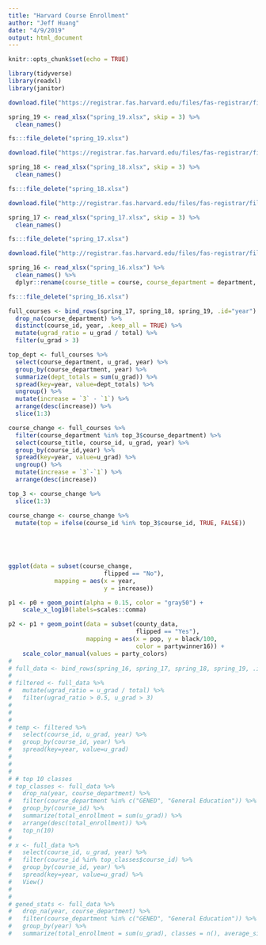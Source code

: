 ```yaml
---
title: "Harvard Course Enrollment"
author: "Jeff Huang"
date: "4/9/2019"
output: html_document
---
```


```r
knitr::opts_chunk$set(echo = TRUE)

library(tidyverse)
library(readxl)
library(janitor)

```


```r


download.file("https://registrar.fas.harvard.edu/files/fas-registrar/files/class_enrollment_summary_by_term_3.22.19.xlsx", "spring_19.xlsx")

spring_19 <- read_xlsx("spring_19.xlsx", skip = 3) %>% 
  clean_names()

fs:::file_delete("spring_19.xlsx")

download.file("https://registrar.fas.harvard.edu/files/fas-registrar/files/class_enrollment_summary_by_term_03.06.18.xlsx","spring_18.xlsx")

spring_18 <- read_xlsx("spring_18.xlsx", skip = 3) %>% 
  clean_names()

fs:::file_delete("spring_18.xlsx")

download.file("http://registrar.fas.harvard.edu/files/fas-registrar/files/class_enrollment_summary_by_term_2017_03_07_final_0.xlsx", "spring_17.xlsx")

spring_17 <- read_xlsx("spring_17.xlsx", skip = 3) %>% 
  clean_names()

fs:::file_delete("spring_17.xlsx")

download.file("http://registrar.fas.harvard.edu/files/fas-registrar/files/course_enrollment_statistics_0.xlsx", "spring_16.xlsx")

spring_16 <- read_xlsx("spring_16.xlsx") %>% 
  clean_names() %>% 
  dplyr::rename(course_title = course, course_department = department, u_grad = hcol, total=total_enrollment)

fs:::file_delete("spring_16.xlsx")


```
```r
full_courses <- bind_rows(spring_17, spring_18, spring_19, .id="year") %>%
  drop_na(course_department) %>% 
  distinct(course_id, year, .keep_all = TRUE) %>% 
  mutate(ugrad_ratio = u_grad / total) %>% 
  filter(u_grad > 3) 

top_dept <- full_courses %>% 
  select(course_department, u_grad, year) %>%
  group_by(course_department, year) %>% 
  summarize(dept_totals = sum(u_grad)) %>% 
  spread(key=year, value=dept_totals) %>% 
  ungroup() %>% 
  mutate(increase = `3` - `1`) %>% 
  arrange(desc(increase)) %>% 
  slice(1:3)

course_change <- full_courses %>% 
  filter(course_department %in% top_3$course_department) %>% 
  select(course_title, course_id, u_grad, year) %>% 
  group_by(course_id,year) %>% 
  spread(key=year, value=u_grad) %>% 
  ungroup() %>% 
  mutate(increase = `3`-`1`) %>% 
  arrange(desc(increase)) 

top_3 <- course_change %>% 
  slice(1:3)

course_change <- course_change %>% 
  mutate(top = ifelse(course_id %in% top_3$course_id, TRUE, FALSE))

  
  
  
```



```r

ggplot(data = subset(course_change,
                           flipped == "No"),
             mapping = aes(x = year,
                           y = increase))

p1 <- p0 + geom_point(alpha = 0.15, color = "gray50") +
    scale_x_log10(labels=scales::comma) 

p2 <- p1 + geom_point(data = subset(county_data,
                                    flipped == "Yes"),
                      mapping = aes(x = pop, y = black/100,
                                    color = partywinner16)) +
    scale_color_manual(values = party_colors)
# 
# full_data <- bind_rows(spring_16, spring_17, spring_18, spring_19, .id="year") 
# 
# filtered <- full_data %>%
#   mutate(ugrad_ratio = u_grad / total) %>% 
#   filter(ugrad_ratio > 0.5, u_grad > 3) 
# 
# 
# 
# temp <- filtered %>% 
#   select(course_id, u_grad, year) %>% 
#   group_by(course_id, year) %>% 
#   spread(key=year, value=u_grad)
#   
# 
# 
# # top 10 classes 
# top_classes <- full_data %>% 
#   drop_na(year, course_department) %>% 
#   filter(course_department %in% c("GENED", "General Education")) %>% 
#   group_by(course_id) %>% 
#   summarize(total_enrollment = sum(u_grad)) %>%
#   arrange(desc(total_enrollment)) %>% 
#   top_n(10)
# 
# x <- full_data %>% 
#   select(course_id, u_grad, year) %>% 
#   filter(course_id %in% top_classes$course_id) %>% 
#   group_by(course_id, year) %>% 
#   spread(key=year, value=u_grad) %>% 
#   View()
# 
# 
# gened_stats <- full_data %>% 
#   drop_na(year, course_department) %>% 
#   filter(course_department %in% c("GENED", "General Education")) %>% 
#   group_by(year) %>% 
#   summarize(total_enrollment = sum(u_grad), classes = n(), average_size = mean(u_grad))




```


